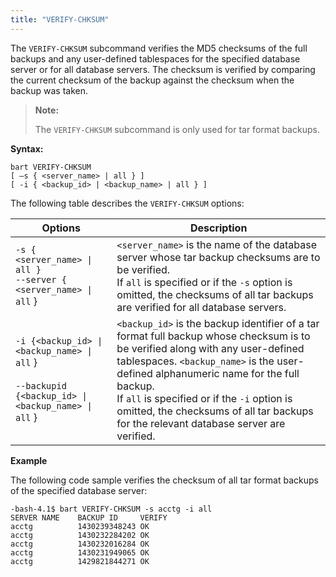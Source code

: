 ```yaml
---
title: "VERIFY-CHKSUM"
---
```


The `VERIFY-CHKSUM` subcommand verifies the MD5 checksums of the full backups and any user-defined tablespaces for the specified database server or for all database servers. The checksum is verified by comparing the current checksum of the backup against the checksum when the backup was taken.

> **Note:**
>
> The `VERIFY-CHKSUM` subcommand is only used for tar format backups.

**Syntax:**

```text
bart VERIFY-CHKSUM
[ –s { <server_name> | all } ]
[ -i { <backup_id> | <backup_name> | all } ]
```

The following table describes the `VERIFY-CHKSUM` options:

| Options                                                                                                    | Description                                                                                                                                                                                                                                                                                                                                                          |
| ---------------------------------------------------------------------------------------------------------- | -------------------------------------------------------------------------------------------------------------------------------------------------------------------------------------------------------------------------------------------------------------------------------------------------------------------------------------------------------------------- |
| `-s { <server_name> \| all }`<br />`--server { <server_name> \| all` }                                     | `<server_name>` is the name of the database server whose tar backup checksums are to be verified.<br />If `all` is specified or if the `-s` option is omitted, the checksums of all tar backups are verified for all database servers.                                                                                                                               |
| `-i {<backup_id> \| <backup_name> \| all` }<br /><br />`--backupid {<backup_id> \| <backup_name> \| all` } | `<backup_id>` is the backup identifier of a tar format full backup whose checksum is to be verified along with any user-defined tablespaces. `<backup_name>` is the user-defined alphanumeric name for the full backup.<br />If `all` is specified or if the `-i` option is omitted, the checksums of all tar backups for the relevant database server are verified. |

**Example**

The following code sample verifies the checksum of all tar format backups of the specified database server:

```text
-bash-4.1$ bart VERIFY-CHKSUM -s acctg -i all
SERVER NAME    BACKUP ID     VERIFY
acctg          1430239348243 OK
acctg          1430232284202 OK
acctg          1430232016284 OK
acctg          1430231949065 OK
acctg          1429821844271 OK
```
